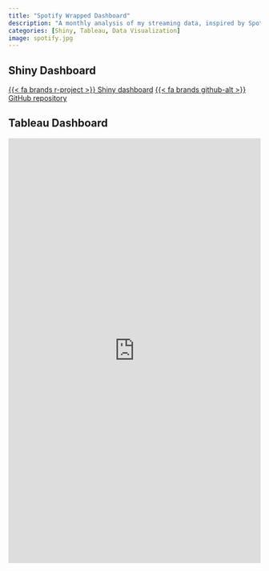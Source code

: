 ```yaml
---
title: "Spotify Wrapped Dashboard"
description: "A monthly analysis of my streaming data, inspired by Spotify’s iconic end-of-year Wrapped."
categories: [Shiny, Tableau, Data Visualization]
image: spotify.jpg
---
```

## Shiny Dashboard
[{{< fa brands r-project >}} Shiny dashboard](https://matteo-torres.shinyapps.io/shinydashboard/){.btn target=_blank}
[{{< fa brands github-alt >}} GitHub repository](https://github.com/matteo-torres/spotify-wrapped){.btn target=_blank}

## Tableau Dashboard

<iframe 
  src="https://public.tableau.com/views/SpotifyWrapped_17565836113240/SpotifyWrappedDashboard?:embed=y&:display_count=yes&:showVizHome=no&:tabs=no" 
  width="100%" 
  height="850" 
  style="border:none;">
</iframe>